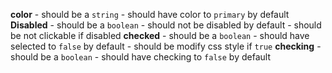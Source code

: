 **color**
    - should be a `string`
    - should have color to `primary` by default
**Disabled**
    - should be a `boolean`
    - should not be disabled by default
    - should be not clickable if disabled
**checked**
    - should be a `boolean`
    - should have selected to `false` by default
    - should be modify css style if `true`
**checking**
    - should be a `boolean`
    - should have checking to `false` by default
